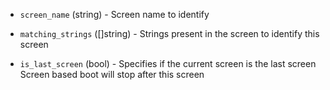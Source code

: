 <!-- Code generated from the comments of the BootScreenConfig struct in builder/parallels/common/boot_screen_config.go; DO NOT EDIT MANUALLY -->

- `screen_name` (string) - Screen name to identify

- `matching_strings` ([]string) - Strings present in the screen to identify this screen

- `is_last_screen` (bool) - Specifies if the current screen is the last screen
  Screen based boot will stop after this screen

<!-- End of code generated from the comments of the BootScreenConfig struct in builder/parallels/common/boot_screen_config.go; -->
